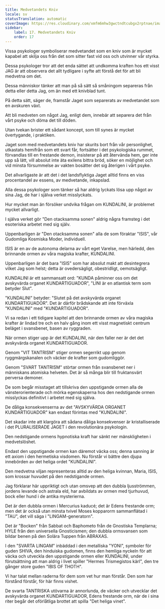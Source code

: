 ```yaml
---
title: Medvetandets Kniv
locale: sv
statusTranslation: automatic
coverImage: https://res.cloudinary.com/xmfm6mhw3gwctndtcubgx2rptnae/image/upload/v1741354419/small_cover_la_gran_rebelion_28716e29d2.webp
sidebar:
    label: 17. Medvetandets Kniv
    order: 17
---
```

Vissa psykologer symboliserar medvetandet som en kniv som är mycket kapabel att skilja oss från det som sitter fast vid oss och utvinner vår styrka.

Dessa psykologer tror att det enda sättet att undkomma kraften hos ett visst JAG är att observera det allt tydligare i syfte att förstå det för att bli medvetna om det.

Dessa människor tänker att man på så sätt så småningom separeras från detta eller detta Jag, om än med ett knivblad tunt.

På detta sätt, säger de, framstår Jaget som separerats av medvetandet som en avskuren växt.

Att bli medveten om något Jag, enligt dem, innebär att separera det från vårt psyke och döma det till döden.

Utan tvekan brister ett sådant koncept, som till synes är mycket övertygande, i praktiken.

Jaget som med medvetandets kniv har skurits bort från vår personlighet, utkastats hemifrån som ett svart får, fortsätter i det psykologiska rummet, förvandlas till en frestande demon, insisterar på att återvända hem, ger inte upp så lätt, vill absolut inte äta exilens bittra bröd, söker en möjlighet och vid minsta försummelse av vakten bosätter det sig återigen i vårt psyke.

Det allvarligaste är att det i det landsflyktiga Jaget alltid finns en viss procentandel av essens, av medvetande, inkapslad.

Alla dessa psykologer som tänker så har aldrig lyckats lösa upp något av sina Jag, de har i själva verket misslyckats.

Hur mycket man än försöker undvika frågan om KUNDALINI, är problemet mycket allvarligt.

I själva verket gör "Den otacksamma sonen" aldrig några framsteg i det esoteriska arbetet med sig själv.

Uppenbarligen är "Den otacksamma sonen" alla de som föraktar "ISIS", vår Gudomliga Kosmiska Moder, individuell.

ISIS är en av de autonoma delarna av vårt eget Varelse, men härledd, den brinnande ormen av våra magiska krafter, KUNDALINI.

Uppenbarligen är det bara "ISIS" som har absolut makt att desintegrera vilket Jag som helst; detta är ovedersägligt, obestridligt, oemotsägligt.

KUNDALINI är ett sammansatt ord: "KUNDA påminner oss om det avskyvärda organet KUNDARTIGUADOR", "LINI är en atlantisk term som betyder Slut".

"KUNDALINI" betyder: "Slutet på det avskyvärda organet KUNDARTIGUADOR". Det är därför brådskande att inte förväxla "KUNDALINI" med "KUNDARTIGUADOR".

Vi sa redan i ett tidigare kapitel att den brinnande ormen av våra magiska krafter är lindad tre och en halv gång inom ett visst magnetiskt centrum beläget i svansbenet, basen av ryggraden.

När ormen stiger upp är det KUNDALINI, när den faller ner är det det avskyvärda organet KUNDARTIGUADOR.

Genom "VIT TANTRISM" stiger ormen segerrikt upp genom ryggmärgskanalen och väcker de krafter som gudomliggör.

Genom "SVART TANTRISM" störtar ormen från svansbenet ner i människans atomiska helveten. Det är så många blir till fruktansvärt perversa demoner.

De som begår misstaget att tillskriva den uppstigande ormen alla de vänsterorienterade och mörka egenskaperna hos den nedstigande ormen misslyckas definitivt i arbetet med sig själva.

De dåliga konsekvenserna av det "AVSKYVÄRDA ORGANET KUNDARTIGUADOR" kan endast förintas med "KUNDALINI".

Det skadar inte att klargöra att sådana dåliga konsekvenser är kristalliserade i det PLURALISERADE JAGET i den revolutionära psykologin.

Den nedstigande ormens hypnotiska kraft har sänkt ner mänskligheten i medvetslöshet.

Endast den uppstigande ormen kan däremot väcka oss; denna sanning är ett axiom i den hermetiska visdomen. Nu förstår vi bättre den djupa innebörden av det heliga ordet "KUNDALINI".

Den medvetna viljan representeras alltid av den heliga kvinnan, Maria, ISIS, som krossar huvudet på den nedstigande ormen.

Jag förklarar här uppriktigt och utan omsvep att den dubbla ljusströmmen, jordens levande och astrala eld, har avbildats av ormen med tjurhuvud, bock eller hund i de antika mysterierna.

Det är den dubbla ormen i Mercurius kaducé; det är Edens frestande orm; men det är också utan minsta tvivel Moses kopparorm sammanflätad i "TAU", det vill säga i "LINGAM-generatorn".

Det är "Bocken" från Sabbat och Baphometo från de Gnostiska Templarna; HYLE från den universella Gnosticismen; den dubbla ormsvansen som bildar benen på den Solära Tuppen från ABRAXAS.

I den "SVARTA LINGAM" inbäddad i den metalliska "YONI", symboler för guden SHIVA, den hinduiska gudomen, finns den hemliga nyckeln för att väcka och utveckla den uppstigande ormen eller KUNDALINI, under förutsättning att man aldrig i livet spiller "Hermes Trismegistos kärl", den tre gånger store guden "IBIS OF THOTH".

Vi har talat mellan raderna för dem som vet hur man förstår. Den som har förstånd förstår, för här finns vishet.

De svarta TANTRISKA utövarna är annorlunda, de väcker och utvecklar det avskyvärda organet KUNDARTIGUADOR, Edens frestande orm, när de i sina riter begår det oförlåtliga brottet att spilla "Det heliga vinet".


